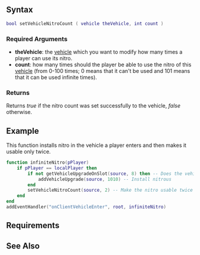  
{{Client function}}
{{New feature/item|3.0131|1.3.1|4993|
This function sets how many times a player can activate the nitro on a specified [[/vehicle.md|vehicle]].
}}
{{Warning|Only works if the vehicle is streamed in.}}
==Syntax== 
<syntaxhighlight lang="lua">bool setVehicleNitroCount ( vehicle theVehicle, int count )</syntaxhighlight> 

===Required Arguments=== 
*'''theVehicle''': the [[/vehicle.md|vehicle]] which you want to modify how many times a player can use its nitro.
*'''count''': how many times should the player be able to use the nitro of this [[/vehicle.md|vehicle]] (from 0-100 times; 0 means that it can't be used and 101 means that it can be used infinite times).

===Returns===
Returns ''true'' if the nitro count was set successfully to the vehicle, ''false'' otherwise.

==Example==
<section name="Client" class="client" show="true">
This function installs nitro in the vehicle a player enters and then makes it usable only twice.
<syntaxhighlight lang="lua">
function infiniteNitro(pPlayer)
	if pPlayer == localPlayer then
		if not getVehicleUpgradeOnSlot(source, 8) then -- Does the vehicle have nitro installed or not
			addVehicleUpgrade(source, 1010) -- Install nitrous
		end
		setVehicleNitroCount(source, 2) -- Make the nitro usable twice
	end
end
addEventHandler("onClientVehicleEnter", root, infiniteNitro)
</syntaxhighlight>
</section>

==Requirements==
{{Requirements|n/a|1.3.1-9.04993|}}

==See Also==
{{Client_vehicle_functions}}